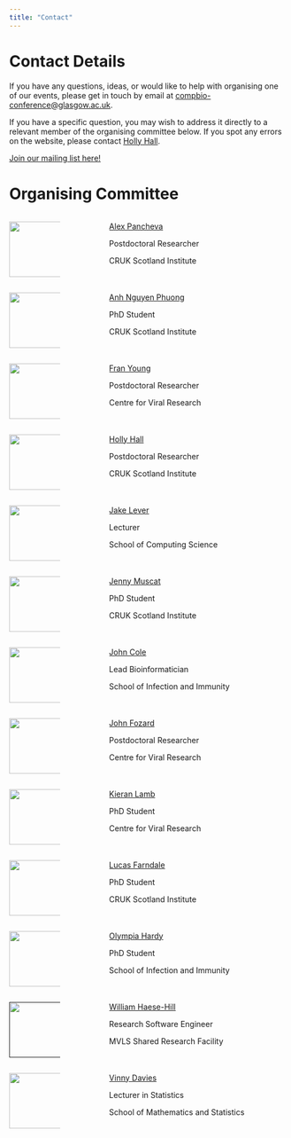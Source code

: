 ```yaml
---
title: "Contact"
---
```


# Contact Details

If you have any questions, ideas, or would like to help with organising one of our events, please get in touch by email at [compbio-conference\@glasgow.ac.uk](mailto:compbio-conference@glasgow.ac.uk).

If you have a specific question, you may wish to address it directly to a relevant member of the organising committee below. If you spot any errors on the website, please contact [Holly Hall](mailto:h.hall@crukscotlandinstitute.ac.uk).

[Join our mailing list here!](https://lists.cent.gla.ac.uk/sympa/info/compbio){.btn .btn-primary .btn role="button" data-toggle="tooltip" title="Mailing list"}

# Organising Committee

::: columns
::: {.column width="20%"}
![](./assets/img/Alex.jpeg){width="100"}
:::

::: {.column width="10%"}
:::

::: {.column width="70%"}
[Alex Pancheva]()

Postdoctoral Researcher

CRUK Scotland Institute
:::
:::

::: columns
::: {.column width="20%"}
![](./assets/img/Anh.png){width="100"}
:::

::: {.column width="10%"}
:::

::: {.column width="70%"}
[Anh Nguyen Phuong]()

PhD Student

CRUK Scotland Institute
:::
:::

::: columns
::: {.column width="20%"}
![](./assets/img/fran.jpg){width="100"}
:::

::: {.column width="10%"}
:::

::: {.column width="70%"}
[Fran Young]()

Postdoctoral Researcher

Centre for Viral Research
:::
:::

::: columns
::: {.column width="20%"}
![](./assets/img/HollyHall.jpeg){width="100"}
:::

::: {.column width="10%"}
:::

::: {.column width="70%"}
[Holly Hall]()

Postdoctoral Researcher

CRUK Scotland Institute
:::
:::

::: columns
::: {.column width="20%"}
![](./assets/img/Jake.jpeg){width="100"}
:::

::: {.column width="10%"}
:::

::: {.column width="70%"}
[Jake Lever]()

Lecturer

School of Computing Science
:::
:::

::: columns
::: {.column width="20%"}
![](./assets/img/Jenny.png){width="100"}
:::

::: {.column width="10%"}
:::

::: {.column width="70%"}
[Jenny Muscat]()

PhD Student

CRUK Scotland Institute
:::
:::

::: columns
::: {.column width="20%"}
![](./assets/img/johnc.jpg){width="100"}
:::

::: {.column width="10%"}
:::

::: {.column width="70%"}
[John Cole]()

Lead Bioinformatician

School of Infection and Immunity
:::
:::

::: columns
::: {.column width="20%"}
![](./assets/img/johnf.jpg){width="100"}
:::

::: {.column width="10%"}
:::

::: {.column width="70%"}
[John Fozard]()

Postdoctoral Researcher

Centre for Viral Research
:::
:::

::: columns
::: {.column width="20%"}
![](./assets/img/kieran.jpeg){width="100"}
:::

::: {.column width="10%"}
:::

::: {.column width="70%"}
[Kieran Lamb]()

PhD Student

Centre for Viral Research
:::
:::

::: columns
::: {.column width="20%"}
[![](./assets/img/lucas.jpg){width="100"}](https://lucasfarndale.github.io)
:::

::: {.column width="10%"}
:::

::: {.column width="70%"}
[Lucas Farndale](lucasfarndale.github.io)

PhD Student

CRUK Scotland Institute
:::
:::

::: columns
::: {.column width="20%"}
![](./assets/img/olympia.jpeg){width="100"}
:::

::: {.column width="10%"}
:::

::: {.column width="70%"}
[Olympia Hardy]()

PhD Student

School of Infection and Immunity
:::
:::


::: columns
::: {.column width="20%"}
[![](./assets/img/will.png){width="100"}]()
:::

::: {.column width="10%"}
:::

::: {.column width="70%"}
[William Haese-Hill](https://www.gla.ac.uk/stafflist/search/person/4edeeeec8792)

Research Software Engineer

MVLS Shared Research Facility

:::
:::


::: columns
::: {.column width="20%"}
[![](./assets/img/Vinny2.jpg){width="100"}](https://www.gla.ac.uk/schools/mathematicsstatistics/staff/vinnydavies/)
:::

::: {.column width="10%"}
:::

::: {.column width="70%"}
[Vinny Davies](https://www.gla.ac.uk/schools/mathematicsstatistics/staff/vinnydavies/)

Lecturer in Statistics

School of Mathematics and Statistics

:::
:::
